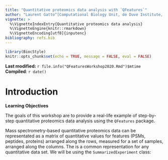 ```yaml
---
title: "Quantitative proteomics data analysis with `QFeatures`"
author: "Laurent Gatto^[Computational Biology Unit, de Duve Institute, UCLouvain, Brussels, Belgium], Christophe Vanderaa^[Computational Biology Unit, de Duve Institute, UCLouvain, Brussels, Belgium]"
vignette: >
  %\VignetteIndexEntry{Quantitative proteomics data analysis}
  %\VignetteEngine{knitr::rmarkdown}
  %\VignetteEncoding[utf8]{inputenc}
bibliography: refs.bib
---
```



```r
library(BiocStyle)
knitr::opts_chunk$set(echo = TRUE, message = FALSE, eval = FALSE)
```

**Last modified:** `r file.info("QFeaturesWorkshop2020.Rmd")$mtime`<br />
**Compiled**: `r date()`


# Introduction

**Learning Objectives**

The goals of this workshop are to provide a real-life example of
step-by-step quantitative proteomics data analysis using the
`QFeatures` package.

Mass spectrometry-based quantitative proteomics data can be
representated as a matrix of quantitative values for features (PSMs,
peptides, proteins) arranged along the rows, measured for a set of
samples, arranged along the columns. The is a common representation
for any quantitative data set. We will be using the
`SummarizedExperiment` class:
